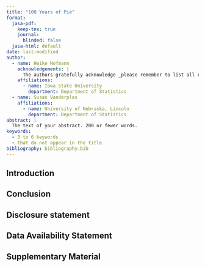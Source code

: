 ```yaml
---
title: "100 Years of Pie"
format:
  jasa-pdf:
    keep-tex: true  
    journal:
      blinded: false
  jasa-html: default
date: last-modified
author:
  - name: Heike Hofmann
    acknowledgements: | 
      The authors gratefully acknowledge _please remember to list all relevant funding sources in the non-anonymized (unblinded) version_.
    affiliations:
      - name: Iowa State University
        department: Department of Statistics
  - name: Susan Vanderplas
    affiliations:
      - name: University of Nebraska, Lincoln
        department: Department of Statistics
abstract: |
  The text of your abstract. 200 or fewer words.
keywords:
  - 3 to 6 keywords
  - that do not appear in the title
bibliography: bibliography.bib  
---
```


## Introduction {#sec-intro}

<!-- - Note that figures and tables (such as @fig-first and @tbl-one) should appear in the paper, not at the end or in separate files. -->
<!-- - In document front matter, you may set the key `blinded` under a `journal` key to hide the authors and acknowledgements, producing the required anonymized version. -->
<!-- - Remember that in the anonymized version, you should not identify authors indirectly in the text.  That is, don't say "In Smith et. al.  (2009) we showed that ...". Instead, say "Smith et. al. (2009) showed that ...". -->
<!-- - These points are only intended to remind you of some requirements. -->
<!-- Please refer to the instructions for authors -->
<!-- at [http://amstat.tandfonline.com/action/authorSubmission?journalCode=uasa20&page=instructions#.VFkk7fnF_0c](http://amstat.tandfonline.com/action/authorSubmission?journalCode=uasa20&page=instructions#.VFkk7fnF_0c) -->
<!-- - For more about ASA\ style, please see [https://files.taylorandfrancis.com/asa-style-guide.pdf](https://files.taylorandfrancis.com/asa-style-guide.pdf). -->



## Conclusion {#sec-conc}

## Disclosure statement

<!-- The authors have the following conflicts of interest to declare (or replace with a statement that no conflicts of interest exist). -->

## Data Availability Statement

<!-- Deidentified data have been made available at the following URL: XX. -->

## Supplementary Material {.supplementary}

<!-- Title: -->

<!-- :   Brief description. (file type) -->

<!-- ## BibTeX  -->

<!-- We encourage you to use BibTeX. -->
<!-- If you have, please feel free to use the package natbib with any bibliography style you're comfortable with. The .bst file agsm has been included here for your convenience.  -->
